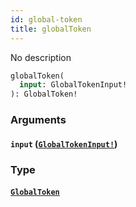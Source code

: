 ```yaml
---
id: global-token
title: globalToken
---
```


No description

```graphql
globalToken(
  input: GlobalTokenInput!
): GlobalToken!

```

### Arguments

#### `input` ([`GlobalTokenInput!`](/docs/graphql/inputs/global-token-input))

### Type

#### [`GlobalToken`](/docs/graphql/objects/global-token)
